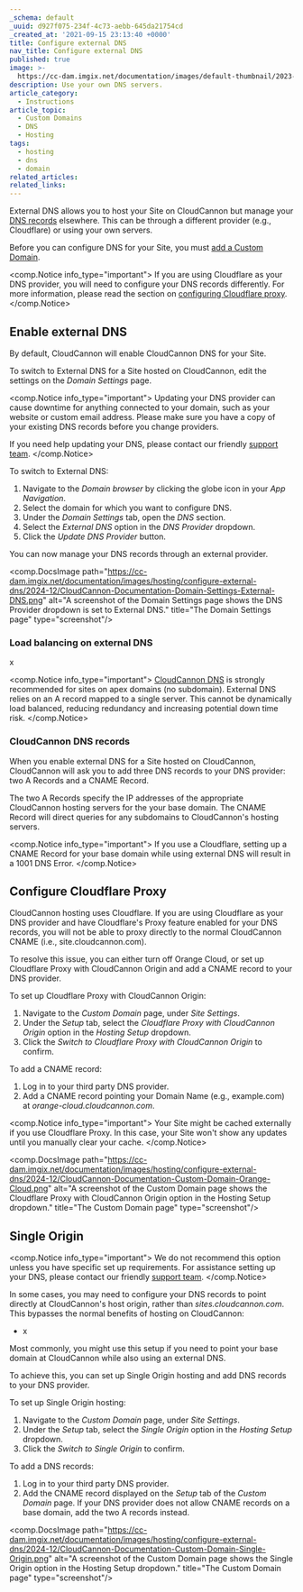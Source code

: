 ```yaml
---
_schema: default
_uuid: d927f075-234f-4c73-aebb-645da21754cd
_created_at: '2021-09-15 23:13:40 +0000'
title: Configure external DNS
nav_title: Configure external DNS
published: true
image: >-
  https://cc-dam.imgix.net/documentation/images/default-thumbnail/2023-Q4/CloudCannon-Documentation-Thumbnail.png
description: Use your own DNS servers.
article_category:
  - Instructions
article_topic:
  - Custom Domains
  - DNS
  - Hosting
tags:
  - hosting
  - dns
  - domain
related_articles:
related_links:
---
```

External DNS allows you to host your Site on CloudCannon but manage your [DNS records](/documentation/articles/what-is-dns/#what-are-dns-records) elsewhere. This can be through a different provider (e.g., Cloudflare) or using your own servers.

Before you can configure DNS for your Site, you must [add a Custom Domain](/documentation/articles/add-a-custom-domain/).

<comp.Notice info_type="important">
  If you are using Cloudflare as your DNS provider, you will need to configure your DNS records differently. For more information, please read the section on [configuring Cloudflare proxy](/documentation/articles/configure-external-dns/#configure-cloudflare-proxy).
</comp.Notice>

## Enable external DNS

By default, CloudCannon will enable CloudCannon DNS for your Site.

To switch to External DNS for a Site hosted on CloudCannon, edit the settings on the *Domain Settings* page.

<comp.Notice info_type="important">
  Updating your DNS provider can cause downtime for anything connected to your domain, such as your website or custom email address. Please make sure you have a copy of your existing DNS records before you change providers.

  If you need help updating your DNS, please contact our friendly [support team](/support/).
</comp.Notice>

To switch to External DNS:

1. Navigate to the *Domain browser* by clicking the globe icon in your *App Navigation*.
2. Select the domain for which you want to configure DNS.
3. Under the *Domain Settings* tab, open the *DNS* section.
4. Select the *External DNS* option in the *DNS Provider* dropdown.
5. Click the *Update DNS Provider* button.

You can now manage your DNS records through an external provider.

<comp.DocsImage path="https://cc-dam.imgix.net/documentation/images/hosting/configure-external-dns/2024-12/CloudCannon-Documentation-Domain-Settings-External-DNS.png" alt="A screenshot of the Domain Settings page shows the DNS Provider dropdown is set to External DNS." title="The Domain Settings page" type="screenshot"/>

### Load balancing on external DNS

x

<comp.Notice info_type="important">
  [CloudCannon DNS](/documentation/articles/configure-cloudcannon-dns/) is strongly recommended for sites on apex domains (no subdomain). External DNS relies on an A record mapped to a single server. This cannot be dynamically load balanced, reducing redundancy and increasing potential down time risk.
</comp.Notice>

### CloudCannon DNS records

When you enable external DNS for a Site hosted on CloudCannon, CloudCannon will ask you to add three DNS records to your DNS provider: two A Records and a CNAME Record.

The two A Records specify the IP addresses of the appropriate CloudCannon hosting servers for the your base domain. The CNAME Record will direct queries for any subdomains to CloudCannon's hosting servers.

<comp.Notice info_type="important">
  If you use a Cloudflare, setting up a CNAME Record for your base domain while using external DNS will result in a 1001 DNS Error.
</comp.Notice>

## Configure Cloudflare Proxy

CloudCannon hosting uses Cloudflare. If you are using Cloudflare as your DNS provider and have Cloudflare's Proxy feature enabled for your DNS records, you will not be able to proxy directly to the normal CloudCannon CNAME (i.e., site.cloudcannon.com).

To resolve this issue, you can either turn off Orange Cloud, or set up Cloudflare Proxy with CloudCannon Origin and add a CNAME record to your DNS provider.

To set up Cloudflare Proxy with CloudCannon Origin:

1. Navigate to the *Custom Domain* page, under *Site Settings*.
2. Under the *Setup* tab, select the *Cloudflare Proxy with CloudCannon Origin* option in the *Hosting Setup* dropdown.
3. Click the *Switch to Cloudflare Proxy with CloudCannon Origin* to confirm.

To add a CNAME record:

1. Log in to your third party DNS provider.
2. Add a CNAME record pointing your Domain Name (e.g., example.com) at *orange-cloud.cloudcannon.com*.

<comp.Notice info_type="important">
  Your Site might be cached externally if you use Cloudflare Proxy. In this case, your Site won't show any updates until you manually clear your cache.
</comp.Notice>

<comp.DocsImage path="https://cc-dam.imgix.net/documentation/images/hosting/configure-external-dns/2024-12/CloudCannon-Documentation-Custom-Domain-Orange-Cloud.png" alt="A screenshot of the Custom Domain page shows the Cloudflare Proxy with CloudCannon Origin option in the Hosting Setup dropdown." title="The Custom Domain page" type="screenshot"/>

## Single Origin

<comp.Notice info_type="important">
  We do not recommend this option unless you have specific set up requirements. For assistance setting up your DNS, please contact our friendly [support team](/support/).
</comp.Notice>

In some cases, you may need to configure your DNS records to point directly at CloudCannon's host origin, rather than *sites.cloudcannon.com*. This bypasses the normal benefits of hosting on CloudCannon:

* x

Most commonly, you might use this setup if you need to point your base domain at CloudCannon while also using an external DNS.

To achieve this, you can set up Single Origin hosting and add DNS records to your DNS provider.

To set up Single Origin hosting:

1. Navigate to the *Custom Domain* page, under *Site Settings*.
2. Under the *Setup* tab, select the *Single Origin* option in the *Hosting Setup* dropdown.
3. Click the *Switch to Single Origin* to confirm.

To add a DNS records:

1. Log in to your third party DNS provider.
2. Add the CNAME record displayed on the *Setup* tab of the *Custom Domain* page. If your DNS provider does not allow CNAME records on a base domain, add the two A records instead.

<comp.DocsImage path="https://cc-dam.imgix.net/documentation/images/hosting/configure-external-dns/2024-12/CloudCannon-Documentation-Custom-Domain-Single-Origin.png" alt="A screenshot of the Custom Domain page shows the Single Origin option in the Hosting Setup dropdown." title="The Custom Domain page" type="screenshot"/>